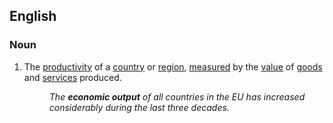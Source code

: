 ==English==

===Noun===
{{en-noun|~}}

# The [[productivity]] of a [[country]] or [[region]], [[measure]]d by the [[value]] of [[good]]s and [[service]]s produced.
#: ''The '''economic output''' of all countries in the EU has increased considerably during the last three decades.''